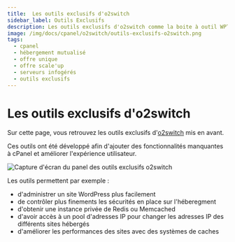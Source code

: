 ```yaml
---
title:  Les outils exclusifs d'o2switch
sidebar_label: Outils Exclusifs
description: Les outils exclusifs d'o2switch comme la boite à outil WPTiger pour gérer son site WordPress
image: /img/docs/cpanel/o2switch/outils-exclusifs-o2switch.png
tags:
  - cpanel 
  - hébergement mutualisé
  - offre unique 
  - offre scale'up
  - serveurs infogérés
  - outils exclusifs
---
```



# Les outils exclusifs d'o2switch

Sur cette page, vous retrouvez les outils exclusifs d'[o2switch](https://www.o2switch.fr/) mis en avant.

Ces outils ont été développé afin d'ajouter des fonctionnalités manquantes à cPanel et améliorer l'expérience utilisateur. 

<Image src="/img/docs/cpanel/o2switch/outils-exclusifs-o2switch.png" alt="Capture d'écran du panel des outils exclusifs o2switch" caption="Capture d'écran de la rubrique des outils exclusifs dans l'interface technique" title="Une partie des outils exclusifs o2switch"/>

Les outils permettent par exemple :
  * d'administrer un site WordPress plus facilement 
  * de contrôler plus finements les sécurités en place sur l'héberegment 
  * d'obtenir une instance privée de Redis ou Memcached 
  * d'avoir accès à un pool d'adresses IP pour changer les adresses IP des différents sites hébergés 
  * d'améliorer les performances des sites avec des systèmes de caches 

<ToolCard tool="o2switch-wp-tiger" />

<ToolCard tool="o2switch-multiple-accounts" />

<ToolCard tool="o2switch-tiger-protect" />

<ToolCard tool="o2switch-ipxtender" />

<ToolCard tool="o2switch-lscache" />

<ToolCard tool="o2switch-xtrem-cache" />

<ToolCard tool="o2switch-redis-manager" />

<ToolCard tool="o2switch-memcached-manager" />

<ToolCard tool="o2switch-pagespeed" />